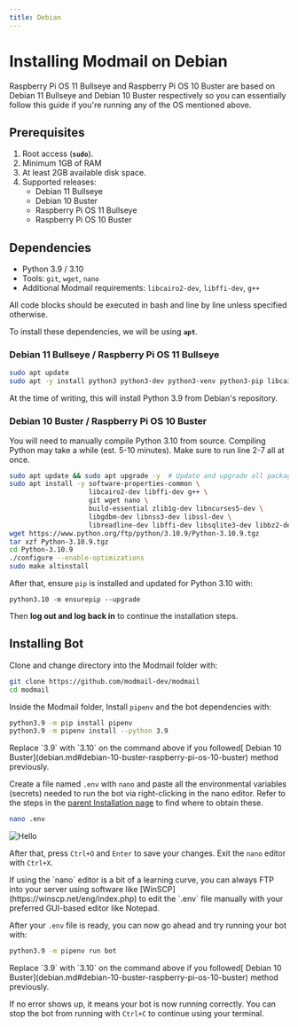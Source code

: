 ```yaml
---
title: Debian
---
```



# Installing Modmail on Debian

Raspberry Pi OS 11 Bullseye and Raspberry Pi OS 10 Buster are based on Debian 11 Bullseye and Debian 10 Buster respectively so you can essentially follow this guide if you're running any of the OS mentioned above.

## Prerequisites

1. Root access (**`sudo`**).
2. Minimum 1GB of RAM
3. At least 2GB available disk space.
4. Supported releases:
   * Debian 11 Bullseye
   * Debian 10 Buster
   * Raspberry Pi OS 11 Bullseye
   * Raspberry Pi OS 10 Buster

## Dependencies

* Python 3.9 / 3.10
* Tools: `git`, `wget`, `nano`
* Additional Modmail requirements: `libcairo2-dev`, `libffi-dev`, `g++`

<Callout emoji="ℹ️" type="info">
All code blocks should be executed in bash and line by line unless specified otherwise.
</Callout>

To install these dependencies, we will be using **`apt`**.

### **Debian 11 Bullseye /** Raspberry Pi OS 11 Bullseye

```bash
sudo apt update
sudo apt -y install python3 python3-dev python3-venv python3-pip libcairo2-dev libffi-dev g++ git wget nano
```

At the time of writing, this will install Python 3.9 from Debian's repository.

### **Debian 10 Buster /** Raspberry Pi OS 10 Buster

You will need to manually compile Python 3.10 from source. Compiling Python may take a while (est. 5-10 minutes). Make sure to run line 2-7 all at once.

```bash
sudo apt update && sudo apt upgrade -y  # Update and upgrade all packages
sudo apt install -y software-properties-common \
                    libcairo2-dev libffi-dev g++ \
                    git wget nano \
                    build-essential zlib1g-dev libncurses5-dev \
                    libgdbm-dev libnss3-dev libssl-dev \
                    libreadline-dev libffi-dev libsqlite3-dev libbz2-dev
wget https://www.python.org/ftp/python/3.10.9/Python-3.10.9.tgz
tar xzf Python-3.10.9.tgz
cd Python-3.10.9
./configure --enable-optimizations 
sudo make altinstall
```

After that, ensure `pip` is installed and updated for Python 3.10 with:

```
python3.10 -m ensurepip --upgrade
```

Then **log out and log back in** to continue the installation steps.

## Installing Bot

Clone and change directory into the Modmail folder with:

```bash
git clone https://github.com/modmail-dev/modmail
cd modmail
```

Inside the Modmail folder, Install `pipenv` and the bot dependencies with:&#x20;

```bash
python3.9 -m pip install pipenv
python3.9 -m pipenv install --python 3.9
```

<Callout emoji="ℹ️" type="info">
Replace `3.9` with `3.10` on the command above if you followed[ Debian 10 Buster](debian.md#debian-10-buster-raspberry-pi-os-10-buster) method previously.
</Callout>

Create a file named `.env` with `nano` and paste all the environmental variables (secrets) needed to run the bot via right-clicking in the nano editor. Refer to the steps in the [parent Installation page](../#preparing-your-environmental-variables) to find where to obtain these.

```bash
nano .env
```

<Image src="/vps-env.png" alt="Hello" width={500} height={500} />

After that, press `Ctrl+O` and `Enter` to save your changes. Exit the `nano` editor with `Ctrl+X`.

<Callout emoji="ℹ️" type="info">
If using the `nano` editor is a bit of a learning curve, you can always FTP into your server using software like [WinSCP](https://winscp.net/eng/index.php) to edit the `.env` file manually with your preferred GUI-based editor like Notepad.
</Callout>

After your `.env` file is ready, you can now go ahead and try running your bot with:

```bash
python3.9 -m pipenv run bot
```

<Callout emoji="ℹ️" type="info">
Replace `3.9` with `3.10` on the command above if you followed[ Debian 10 Buster](debian.md#debian-10-buster-raspberry-pi-os-10-buster) method previously.
</Callout>

If no error shows up, it means your bot is now running correctly. You can stop the bot from running with `Ctrl+C` to continue using your terminal.
